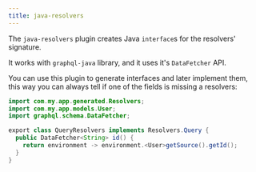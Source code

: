 ```yaml
---
title: java-resolvers
---
```



<PluginHeader />

The `java-resolvers` plugin creates Java `interface`s for the resolvers' signature.

It works with `graphql-java` library, and it uses it's `DataFetcher` API.

You can use this plugin to generate interfaces and later implement them, this way you can always tell if one of the fields is missing a resolvers:

```java
import com.my.app.generated.Resolvers;
import com.my.app.models.User;
import graphql.schema.DataFetcher;

export class QueryResolvers implements Resolvers.Query {
  public DataFetcher<String> id() {
    return environment -> environment.<User>getSource().getId();
  }
}
```

<JavaInstallation/>
<PluginApiDocs />
